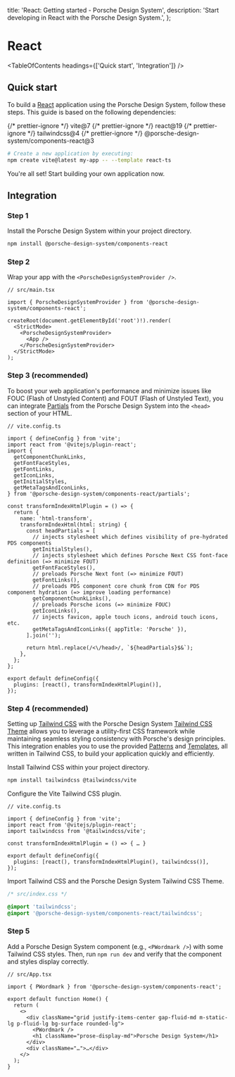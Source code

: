 
  title: 'React: Getting started - Porsche Design System',
  description: 'Start developing in React with the Porsche Design System.',
};

# React

<TableOfContents headings={['Quick start', 'Integration']} />

## Quick start

To build a [React](https://react.dev/learn/creating-a-react-app#start-from-scratch) application using the Porsche Design
System, follow these steps. This guide is based on the following dependencies:

<div className="flex flex-wrap gap-static-sm my-fluid-sm">
  {/* prettier-ignore */}
  <PTag compact={true} color="notification-info-soft">vite@7</PTag>
  {/* prettier-ignore */}
  <PTag compact={true} color="notification-info-soft">react@19</PTag>
  {/* prettier-ignore */}
  <PTag compact={true} color="notification-info-soft">tailwindcss@4</PTag>
  {/* prettier-ignore */}
  <PTag compact={true} color="notification-info-soft">@porsche-design-system/components-react@3</PTag>
</div>

```bash
# Create a new application by executing:
npm create vite@latest my-app -- --template react-ts
```

You're all set! Start building your own application now.

## Integration

### Step 1

Install the Porsche Design System within your project directory.

```bash
npm install @porsche-design-system/components-react
```

### Step 2

Wrap your app with the `<PorscheDesignSystemProvider />`.

```tsx
// src/main.tsx

import { PorscheDesignSystemProvider } from '@porsche-design-system/components-react';

createRoot(document.getElementById('root')!).render(
  <StrictMode>
    <PorscheDesignSystemProvider>
      <App />
    </PorscheDesignSystemProvider>
  </StrictMode>
);
```

### Step 3 (recommended)

To boost your web application's performance and minimize issues like FOUC (Flash of Unstyled Content) and FOUT (Flash of
Unstyled Text), you can integrate [Partials](/partials/introduction) from the Porsche Design System into the `<head>`
section of your HTML.

```tsx
// vite.config.ts

import { defineConfig } from 'vite';
import react from '@vitejs/plugin-react';
import {
  getComponentChunkLinks,
  getFontFaceStyles,
  getFontLinks,
  getIconLinks,
  getInitialStyles,
  getMetaTagsAndIconLinks,
} from '@porsche-design-system/components-react/partials';

const transformIndexHtmlPlugin = () => {
  return {
    name: 'html-transform',
    transformIndexHtml(html: string) {
      const headPartials = [
        // injects stylesheet which defines visibility of pre-hydrated PDS components
        getInitialStyles(),
        // injects stylesheet which defines Porsche Next CSS font-face definition (=> minimize FOUT)
        getFontFaceStyles(),
        // preloads Porsche Next font (=> minimize FOUT)
        getFontLinks(),
        // preloads PDS component core chunk from CDN for PDS component hydration (=> improve loading performance)
        getComponentChunkLinks(),
        // preloads Porsche icons (=> minimize FOUC)
        getIconLinks(),
        // injects favicon, apple touch icons, android touch icons, etc.
        getMetaTagsAndIconLinks({ appTitle: 'Porsche' }),
      ].join('');

      return html.replace(/<\/head>/, `${headPartials}$&`);
    },
  };
};

export default defineConfig({
  plugins: [react(), transformIndexHtmlPlugin()],
});
```

### Step 4 (recommended)

Setting up [Tailwind CSS](https://tailwindcss.com) with the Porsche Design System
[Tailwind CSS Theme](/tailwindcss/introduction) allows you to leverage a utility-first CSS framework while maintaining
seamless styling consistency with Porsche's design principles. This integration enables you to use the provided
[Patterns](/patterns) and [Templates](/templates), all written in Tailwind CSS, to build your application quickly and
efficiently.

Install Tailwind CSS within your project directory.

```bash
npm install tailwindcss @tailwindcss/vite
```

Configure the Vite Tailwind CSS plugin.

```tsx
// vite.config.ts

import { defineConfig } from 'vite';
import react from '@vitejs/plugin-react';
import tailwindcss from '@tailwindcss/vite';

const transformIndexHtmlPlugin = () => { … }

export default defineConfig({
  plugins: [react(), transformIndexHtmlPlugin(), tailwindcss()],
});
```

Import Tailwind CSS and the Porsche Design System Tailwind CSS Theme.

```css
/* src/index.css */

@import 'tailwindcss';
@import '@porsche-design-system/components-react/tailwindcss';
```

### Step 5

Add a Porsche Design System component (e.g., `<PWordmark />`) with some Tailwind CSS styles. Then, run `npm run dev` and
verify that the component and styles display correctly.

```tsx
// src/App.tsx

import { PWordmark } from '@porsche-design-system/components-react';

export default function Home() {
  return (
    <>
      <div className="grid justify-items-center gap-fluid-md m-static-lg p-fluid-lg bg-surface rounded-lg">
        <PWordmark />
        <h1 className="prose-display-md">Porsche Design System</h1>
      </div>
      <div className="…">…</div>
    </>
  );
}
```
